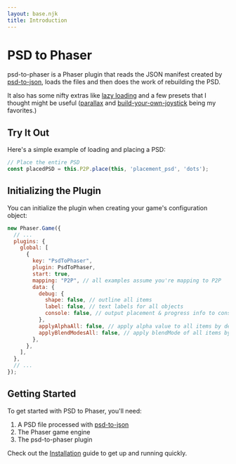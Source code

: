 ```yaml
---
layout: base.njk
title: Introduction
---
```


# PSD to Phaser

psd-to-phaser is a Phaser plugin that reads the JSON manifest created by [psd-to-json](https://pypi.org/project/psd-to-json/), loads the files and then does the work of rebuilding the PSD.

It also has some nifty extras like [lazy loading](/posts/cameras/) and a few presets that I thought might be useful ([parallax](/posts/presets/) and [build-your-own-joystick](/posts/presets/) being my favorites.)

## Try It Out

Here's a simple example of loading and placing a PSD:

<Interactive outputPath="demos/output/placement" psdKey="placement_psd" zoom={3} >

```js 
// Place the entire PSD
const placedPSD = this.P2P.place(this, 'placement_psd', 'dots');
```
</Interactive>

## Initializing the Plugin

You can initialize the plugin when creating your game's configuration object:

```js
new Phaser.Game({
  // ...
  plugins: {
    global: [
      {
        key: "PsdToPhaser",
        plugin: PsdToPhaser,
        start: true,
        mapping: "P2P", // all examples assume you're mapping to P2P
        data: {
          debug: {
            shape: false, // outline all items
            label: false, // text labels for all objects
            console: false, // output placement & progress info to console
          },
          applyAlphaAll: false, // apply alpha value to all items by default
          applyBlendModesAll: false, // apply blendMode of all items by default
        },
      },
    ],
  },
  // ...
});
```

## Getting Started

To get started with PSD to Phaser, you'll need:

1. A PSD file processed with [psd-to-json](https://pypi.org/project/psd-to-json/)
2. The Phaser game engine
3. The psd-to-phaser plugin

Check out the [Installation](/installation/) guide to get up and running quickly.
